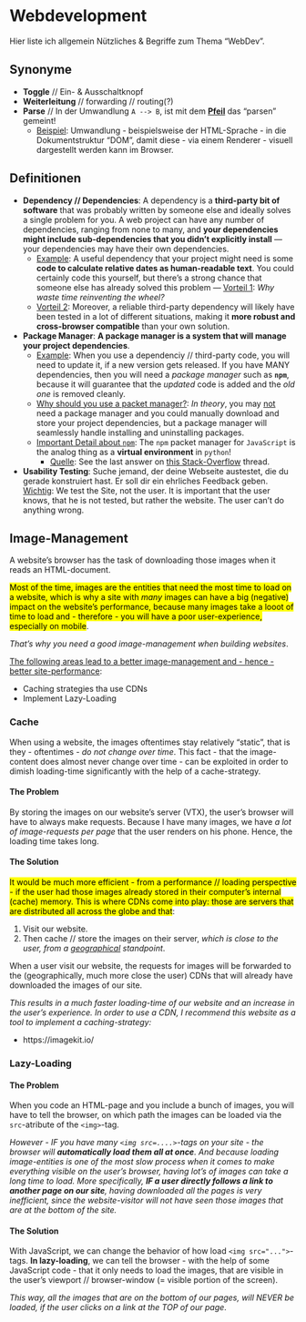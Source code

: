 # Webdevelopment

Hier liste ich allgemein Nützliches & Begriffe zum Thema "WebDev".

## Synonyme 

- **Toggle** // Ein- & Ausschaltknopf
- **Weiterleitung** // forwarding // routing(?)
- **Parse** // In der Umwandlung `A --> B`, ist mit dem **<u>Pfeil</u>** das "parsen" gemeint! 
  - <u>Beispiel</u>: Umwandlung - beispielsweise der HTML-Sprache - in die Dokumentstruktur "DOM", damit diese - via einem Renderer - visuell dargestellt werden kann im Browser.


## Definitionen

- **Dependency // Dependencies**: A dependency is a **third-party bit of software** that was probably written by someone else and ideally solves a single problem for you. A web project can have any number of dependencies, ranging from none to many, and **your dependencies might include sub-dependencies that you didn't explicitly install** — your dependencies may have their own dependencies.
  - <u>Example</u>: A useful dependency that your project might need is some **code to calculate relative dates as human-readable text**. You could certainly code this yourself, but there's a strong chance that someone else has already solved this problem 
  — <u>Vorteil 1</u>: *Why waste time reinventing the wheel?*
  - <u>Vorteil 2</u>:  Moreover, a reliable third-party dependency will likely have been tested in a lot of different situations, making it **more robust and cross-browser compatible** than your own solution.
- **Package Manager**: **A package manager is a system that will manage your project dependencies**. 
  - <u>Example</u>: When you use a dependenciy // third-party code, you will need to update it, if a new version gets released. If you have MANY dependencies, then you will need a *package manager* such as **`npm`**, because it will guarantee that the *updated* code is added and the *old one* is removed cleanly.
  - <u>Why should you use a packet manager?</u>: _In theory_, you may <u>not</u> need a package manager and you could manually download and store your project dependencies, but a package manager will seamlessly handle installing and uninstalling packages.
  - <u>Important Detail about `npm`</u>: The `npm` packet manager for `JavaScript` is the analog thing as a **virtual environment** in `python`!
    - <u>Quelle</u>: See the last answer on [this Stack-Overflow](https://stackoverflow.com/questions/47272966/is-installing-nodejs-packages-locally-equivalent-to-pythons-virtualenv/47284674) thread.
- **Usability Testing**: Suche jemand, der deine Webseite austestet, die du gerade konstruiert hast. Er soll dir ein ehrliches Feedback geben.
  <u>Wichtig</u>: We test the Site, not the user. It is important that the user knows, that he is not tested, but rather the website. The user can't do anything wrong. 

## Image-Management

A website's browser has the task of downloading those images when it reads an HTML-document. 

<mark>Most of the time, images are the entities that need the most time to load on a website, which is why a site with _many_ images can have a big (negative) impact on the website's performance, because many images take a looot of time to load and - therefore - you will have a poor user-experience, especially on mobile</mark>.

_That's why you need a good image-management when building websites_.

<u>The following areas lead to a better image-management and - hence - better site-performance</u>:

- Caching strategies tha use CDNs
- Implement Lazy-Loading

### Cache

When using a website, the images oftentimes stay relatively "static", that is they - oftentimes - *do not change over time*. This fact - that the image-content does almost never change over time - can be exploited in order to dimish loading-time significantly with the help of a cache-strategy. 

#### The Problem 

By storing the images on our website's server (VTX), the user's browser will have to always make requests. Because I have many images, we have _a lot of image-requests per page_ that the user renders on his phone. Hence, the loading time takes long. 

#### The Solution

<mark>It would be much more efficient - from a performance // loading perspective - if the user had those images already stored in their computer's internal (cache) memory. This is where CDNs come into play: those are servers that are distributed all across the globe and that</mark>: 

1) Visit our website.
2) Then cache // store the images on their server, _which is close to the user, from a <u>geographical</u> standpoint_.

When a user visit our website, the requests for images will be forwarded to the (geographically, much more close the user) CDNs that will already have downloaded the images of our site.

_This results in a much faster loading-time of our website and an increase in the user's experience. In order to use a CDN, I recommend this website as a tool to implement a caching-strategy:_

- https://imagekit.io/


### Lazy-Loading

#### The Problem 

When you code an HTML-page and you include a bunch of images, you will have to tell the browser, on which path the images can be loaded via the `src`-atribute of the `<img>`-tag. 

_However - IF you have many `<img src=....>`-tags on your site - the browser will **automatically load them all at once**. And because loading image-entities is one of the most slow process when it comes to make everything visible on the user's browser, having lot's of images can take a long time to load. More specifically, **IF a user directly follows a link to another page on our site**, having downloaded all the pages is very inefficient, since the website-visitor will not have seen those images that are at the bottom of the site._

#### The Solution 

With JavaScript, we can change the behavior of how load `<img src="...">`-tags. 
**In lazy-loading**, we can tell the browser - with the help of some JavaScript code - that it only needs to load the images, that are visible in the user's viewport // browser-window (= visible portion of the screen). 

*This way, all the images that are on the bottom of our pages, will NEVER be loaded, if the user clicks on a link at the TOP of our page*.

